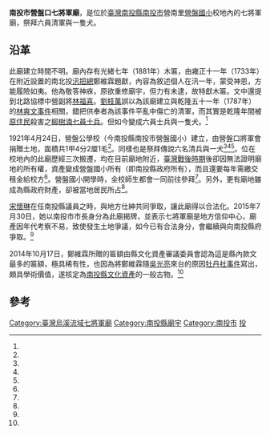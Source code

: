 {{coord|23.945112|120.674981|display=title}}
{{東亞廟宇
| name = 南投市營盤口七將軍廟
| img =File:南投市營盤口七將軍廟一景.jpg
| img_capt = 
| image_width = 250px
| location = {{ROC-TWN}}[[南投縣|南投縣]][[南投市|南投市]]營南里營盤路136號
| god =七將軍
| type = 
| struct = 
| open_year =
| cere_date =
| cultural_collection= 
|}}
'''南投市營盤口七將軍廟'''，是位於[[臺灣|臺灣]][[南投縣|南投縣]][[南投市|南投市]]營南里[[營盤國小|營盤國小]]校地內的七將軍廟，祭拜六員清軍與一隻犬。


==沿革==
此廟建立時間不明。廟內存有光緒七年（1881年）木匾，由雍正十一年（1733年）在附近設置的南北投[[汛|汛]][[把總|把總]]鄭維霖題獻，內容為敘述個人在汛一年，蒙受神恩，方能履險如夷。他為敬答神庥，原欲重修廟宇，但力有未逮，故特獻木匾。文中還提到北路協標中營副將[[林福喜|林福喜]]。[[劉枝萬|劉枝萬]]誤以為該廟建立與乾隆五十一年（1787年）的[[林爽文事件|林爽文事件]]相關，錯把供奉者為該事件平亂中傷亡的清軍，而其實是乾隆年間被[[原住民|原住民]]殺害之[[彰化縣內凹庄及柳樹湳兵民被兇番焚殺案|柳樹湳七員士兵]]。但如今變成六員士兵與一隻犬。<ref name="張志相"/>

1921年4月24日，營盤公學校（今南投縣南投市營盤國小）建立，由營盤口將軍會捐贈土地，面積共1甲4分2厘1毛<ref name="校史沿革"/>。同樣也是祭拜傳說六名清兵與一犬<ref name="張志相"/><ref name="陳鳳麗"/><ref name="簡榮聰"/>。位在校地內的此廟歷經三次搬遷，均在目前廟地附近，[[臺灣戰後時期|臺灣戰後時期]]後卻因無法證明廟地的所有權，資產變成營盤國小所有（即南投縣政府所有），而且還要每年需繳交租金給校方<ref name="何秀菁"/>。營盤國小開學時，全校師生都會一同前往參拜<ref name="李明堂"/>。另外，更有廟地雖成為縣政府財產，卻被當地居民所占<ref name="林萌騫"/>。

[[宋懷琳|宋懷琳]]在任南投縣議員之時，與地方仕紳共同爭取，讓此廟得以合法化。2015年7月30日，她以南投市市長身分為此廟揭牌，並表示七將軍廟是地方信仰中心，廟產因年代考察不易，致使發生土地爭議，如今已有合法身分，會繼續與向南投縣府爭取。<ref name="何秀菁"/>

2014年10月17日，鄭維霖所贈的匾額由縣文化資產審議委員會認為這是縣內款文最多的匾額，極具稀有性，也因為將鄭維霖隨[[吳光亮|吳光亮]]來台的原因[[牡丹社事件|牡丹社事件]]寫出，頗具學術價值，遂核定為[[南投縣文化資產|南投縣文化資產]]的一般古物。<ref name="陳鳳麗"/>

{{tw monument
|name=七將軍匾
|formername= 
|image=七將軍匾複製品.jpg
|imagename= 廟方已將真跡匾額收到廟內，並複製一塊相同的匾額，懸掛於外<ref name="陳鳳麗"/>。
|othername= 
|formalname=
|level= 一般古物
|class= 古物
|time=  
|location=南投市營盤口七將軍廟
|open=
|cost=
|reg_url =https://www.nthcc.gov.tw/A8_2/content/994
|date=2014年10月17日
|coordinates=
|coordinatesN=
|coordinatesE=
}}


== 參考 ==
{{reflist|1|refs=

<ref name="李明堂">{{Cite journal|url=|title=〈九二一地震災區重建小學校園規劃與學校建築分析研究--以新校園運動之小學為例〉|language=zh-tw|journal=《屏東師院學報》|publisher=屏東教育大學|issue=第18期|author=李明堂|date=2003-03|accessdate=}}</ref>

<ref name="校史沿革">{{Cite web|url=http://www.epps.ntct.edu.tw/files/11-1054-1149.php|title=校史沿革|author=|language=zh-tw|publisher=南投縣營盤國民小學|date=|accessdate=2016-11-13|archive-url=https://web.archive.org/web/20170920032059/http://www.epps.ntct.edu.tw/files/11-1054-1149.php|archive-date=2017-09-20|dead-url=yes}}</ref>

<ref name="林萌騫">{{Cite news|url=http://cn.epochtimes.com/b5/14/1/7/n4053420.htm|title=屋毀人平安 災戶只盼早日重建|author=林萌騫|language=zh-tw|publisher=《大紀元時報》|date=2014-01-07|accessdate=2016-11-13|archive-date=2019-07-22|archive-url=https://web.archive.org/web/20190722230320/http://cn.epochtimes.com/b5/14/1/7/n4053420.htm|dead-url=no}}</ref>


<ref name="簡榮聰">{{Cite journal|url=http://subtpg.tpg.gov.tw/web-life/taiwan/9504/9504-11.htm|title=〈臺灣的狗崇拜〉|language=zh-tw|journal=《台灣月刊》|publisher=台灣月刊社|issue=95年4月號|author=簡榮聰|date=2006-04|accessdate=2016-11-13|archive-date=2019-04-20|archive-url=https://web.archive.org/web/20190420170403/http://subtpg.tpg.gov.tw/web-life/taiwan/9504/9504-11.htm|dead-url=no}}</ref>


<ref name="陳鳳麗">{{Cite news|url=http://news.ltn.com.tw/news/local/paper/788716|title=〈中部〉營盤國小七將軍廟匾額 審定為古物|author=陳鳳麗|language=zh-tw|publisher=《自由時報》|date=2014-06-19|accessdate=2016-11-13|archive-date=2018-12-04|archive-url=https://web.archive.org/web/20181204054732/http://news.ltn.com.tw/news/local/paper/788716|dead-url=no}}</ref>


<ref name="張志相">{{cite journal|url=http://www.cohss.fcu.edu.tw/wSite/public/Attachment/f1378100522266.pdf|author=張志相|title=台灣烏溪流域「七將軍廟」源流考論|journal=《逢甲人文社會學報》|issue=第14期|date=2007-06|publisher=逢甲大學人文社會學院|location=|language=zh-tw|accessdate=2016-11-26|archive-date=2018-08-16|archive-url=https://web.archive.org/web/20180816125951/http://www.cohss.fcu.edu.tw/wSite/public/Attachment/f1378100522266.pdf|dead-url=yes}}</ref>

<ref name="何秀菁">{{Cite news|url=http://www.greatnews.com.tw/home/news_pagein.php?iType=1010&n_id=94340|title=南投市營盤口七將軍廟邀市長揭牌|author=何秀菁|language=zh-tw|publisher=《大成報》|date=2015-07-31|accessdate=2016-11-13|archive-date=2018-10-03|archive-url=https://web.archive.org/web/20181003141637/http://www.greatnews.com.tw/home/news_pagein.php?iType=1010&n_id=94340|dead-url=no}}</ref>
}}
{{commonscat|Nantou City Yingpankou Seven Generals Temple}}
[[Category:臺灣烏溪流域七將軍廟|Category:臺灣烏溪流域七將軍廟]]
[[Category:南投縣廟宇|Category:南投縣廟宇]]
[[Category:南投市|Category:南投市]]
[[Category:保存中華民國古物的宗教場所|投]]
